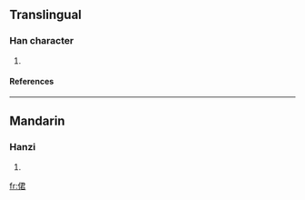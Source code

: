 ==Translingual==
===Han character===
{{Han char|rn=9|rad=人|as=07|sn=9|four=|canj=人尸大口 (OSKR)}}
# {{defn|Han|sort=人07}}
====References====
{{Han ref|kx=0103.090|dkj=00635|hdz=10166.100|uh=4FB0|ud=20400}}
----
==Mandarin==
===Hanzi===
{{cmn-hanzi|pin=[[cuò]] ([[cuo4]]), [[jiǒng]] ([[jiong3]])|wg=ts'o<sup>4</sup>, chiung<sup>3</sup>}}
# {{defn|Mandarin}}

[[fr:侰]]